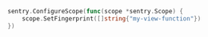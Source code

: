 ```go
sentry.ConfigureScope(func(scope *sentry.Scope) {
	scope.SetFingerprint([]string{"my-view-function"})
})
```
